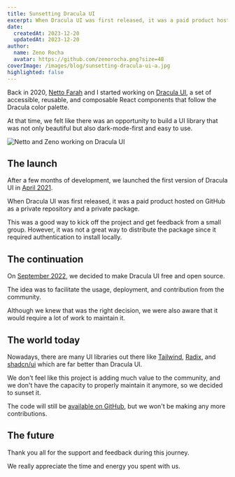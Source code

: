 ```yaml
---
title: Sunsetting Dracula UI
excerpt: When Dracula UI was first released, it was a paid product hosted on GitHub as a private repository and a private package.
date:
  createdAt: 2023-12-20
  updatedAt: 2023-12-20
author:
  name: Zeno Rocha
  avatar: https://github.com/zenorocha.png?size=48
coverImage: /images/blog/sunsetting-dracula-ui-a.jpg
highlighted: false
---
```


Back in 2020, [Netto Farah](https://twitter.com/nettofarah) and I started working on [Dracula UI](https://ui.draculatheme.com/), a set of accessible, reusable, and composable React components that follow the Dracula color palette.

At that time, we felt like there was an opportunity to build a UI library that was not only beautiful but also dark-mode-first and easy to use.

![Netto and Zeno working on Dracula UI](/images/blog/sunsetting-dracula-ui-b.jpg)

## The launch

After a few months of development, we launched the first version of Dracula UI in [April 2021](https://twitter.com/zenorocha/status/1382334469370224645).

When Dracula UI was first released, it was a paid product hosted on GitHub as a private repository and a private package.

This was a good way to kick off the project and get feedback from a small group. However, it was not a great way to distribute the package since it required authentication to install locally.

## The continuation

On [September 2022](https://twitter.com/zenorocha/status/1575476765228560384), we decided to make Dracula UI free and open source.

The idea was to facilitate the usage, deployment, and contribution from the community.

Although we knew that was the right decision, we were also aware that it would require a lot of work to maintain it.

## The world today

Nowadays, there are many UI libraries out there like [Tailwind](https://tailwindcss.com), [Radix](https://www.radix-ui.com), and [shadcn/ui](https://ui.shadcn.com) which are far better than Dracula UI.

We don't feel like this project is adding much value to the community, and we don't have the capacity to properly maintain it anymore, so we decided to sunset it.

The code will still be [available on GitHub](https://github.com/dracula/dracula-ui), but we won't be making any more contributions.

## The future

Thank you all for the support and feedback during this journey.

We really appreciate the time and energy you spent with us.

